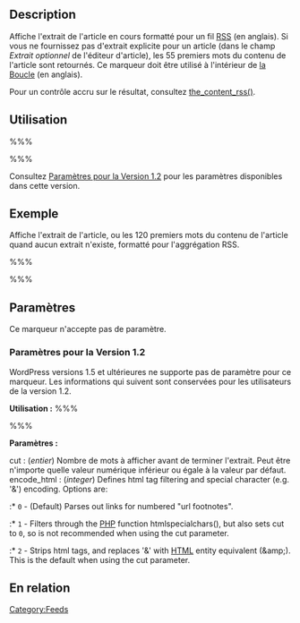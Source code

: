{{French Header}}
== Description ==

Affiche l'extrait de l'article en cours formatté pour un fil [[Glossary#RSS|RSS]] (en anglais). Si vous ne fournissez pas d'extrait explicite pour un article (dans le champ ''Extrait optionnel'' de l'éditeur d'article), les 55 premiers mots du contenu de l'article sont retournés. Ce marqueur doit être utilisé à l'intérieur de [[The_Loop|la Boucle]] (en anglais).

Pour un contrôle accru sur le résultat, consultez [[fr:Marqueurs_de_Modele/the content rss|the_content_rss()]].

== Utilisation ==

%%% <?php the_excerpt_rss(); ?> %%%

Consultez [[#Param.C3.A8tres_pour_la_Version_1.2|Paramètres pour la Version 1.2]] pour les paramètres disponibles dans cette version.

== Exemple ==

Affiche l'extrait de l'article, ou les 120 premiers mots du contenu de l'article quand aucun extrait n'existe, formatté pour l'aggrégation RSS.

%%% <description><?php the_excerpt_rss(); ?></description> %%%

== Paramètres ==

Ce marqueur n'accepte pas de paramètre.

=== Paramètres pour la Version 1.2 ===

WordPress versions 1.5 et ultérieures ne supporte pas de paramètre pour ce marqueur. Les informations qui suivent sont conservées pour les utilisateurs de la version 1.2.

'''Utilisation :'''
%%% <?php the_excerpt_rss(cut, encode_html); ?> %%%

'''Paramètres :'''
; cut : (''entier'') Nombre de mots à afficher avant de terminer l'extrait. Peut être n'importe quelle valeur numérique inférieur ou égale à la valeur par défaut.
; encode_html : (''integer'') Defines html tag filtering and special character (e.g. '&') encoding. Options are:
:* <tt>0</tt> - (Default) Parses out links for numbered "url footnotes".
:* <tt>1</tt> - Filters through the [[Glossary#PHP|PHP]] function htmlspecialchars(), but also sets cut to <tt>0</tt>, so is not recommended when using the cut parameter.
:* <tt>2</tt> - Strips html tags, and replaces '&' with [[Glossary#HTML|HTML]] entity equivalent (&amp;amp;). This is the default when using the cut parameter.

== En relation ==

{{Article Marqueurs}}

[[Category:Feeds]]